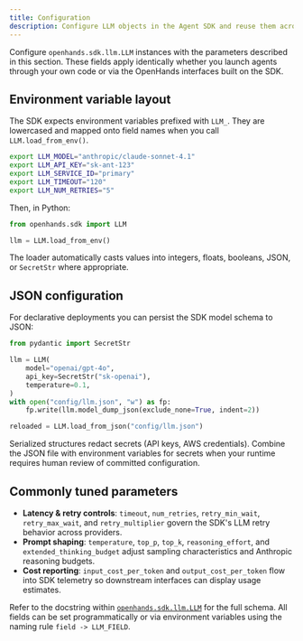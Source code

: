 ```yaml
---
title: Configuration
description: Configure LLM objects in the Agent SDK and reuse them across OpenHands interfaces.
---
```


Configure `openhands.sdk.llm.LLM` instances with the parameters described in this
section. These fields apply identically whether you launch agents through your
own code or via the OpenHands interfaces built on the SDK.

## Environment variable layout

The SDK expects environment variables prefixed with `LLM_`. They are lowercased
and mapped onto field names when you call `LLM.load_from_env()`.

```bash
export LLM_MODEL="anthropic/claude-sonnet-4.1"
export LLM_API_KEY="sk-ant-123"
export LLM_SERVICE_ID="primary"
export LLM_TIMEOUT="120"
export LLM_NUM_RETRIES="5"
```

Then, in Python:

```python
from openhands.sdk import LLM

llm = LLM.load_from_env()
```

The loader automatically casts values into integers, floats, booleans, JSON, or
`SecretStr` where appropriate.

## JSON configuration

For declarative deployments you can persist the SDK model schema to JSON:

```python
from pydantic import SecretStr

llm = LLM(
    model="openai/gpt-4o",
    api_key=SecretStr("sk-openai"),
    temperature=0.1,
)
with open("config/llm.json", "w") as fp:
    fp.write(llm.model_dump_json(exclude_none=True, indent=2))

reloaded = LLM.load_from_json("config/llm.json")
```

Serialized structures redact secrets (API keys, AWS credentials). Combine the
JSON file with environment variables for secrets when your runtime requires
human review of committed configuration.

## Commonly tuned parameters

- **Latency & retry controls**: `timeout`, `num_retries`, `retry_min_wait`,
  `retry_max_wait`, and `retry_multiplier` govern the SDK's LLM retry behavior
  across providers.
- **Prompt shaping**: `temperature`, `top_p`, `top_k`, `reasoning_effort`, and
  `extended_thinking_budget` adjust sampling characteristics and Anthropic
  reasoning budgets.
- **Cost reporting**: `input_cost_per_token` and `output_cost_per_token` flow
  into SDK telemetry so downstream interfaces can display usage estimates.

Refer to the docstring within
[`openhands.sdk.llm.LLM`](https://github.com/All-Hands-AI/agent-sdk/blob/main/openhands-sdk/openhands/sdk/llm/llm.py)
for the full schema. All fields can be set programmatically or via environment
variables using the naming rule `field -> LLM_FIELD`.

